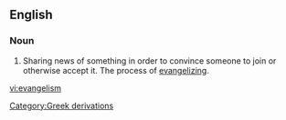 ==English==

===Noun===
#Sharing news of something in order to convince someone to join or otherwise accept it.  The process of [[evangelize|evangelizing]].
[[Category:Greek derivations]]

[[vi:evangelism]]